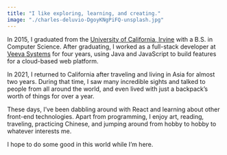 ```yaml
---
title: "I like exploring, learning, and creating."
image: "./charles-deluvio-DgoyKNgPiFQ-unsplash.jpg"
---
```


In 2015, I graduated from the [University of California, Irvine](https://en.wikipedia.org/wiki/University_of_California,_Irvine) with a B.S. in Computer Science. After graduating, I worked as a full-stack developer at [Veeva Systems](https://www.veeva.com/) for four years, using Java and JavaScript to build features for a cloud-based web platform.

In 2021, I returned to California after traveling and living in Asia for almost two years. During that time, I saw many incredible sights and talked to people from all around the world, and even lived with just a backpack’s worth of things for over a year.

These days, I’ve been dabbling around with React and learning about other front-end technologies. Apart from programming, I enjoy art, reading, traveling, practicing Chinese, and jumping around from hobby to hobby to whatever interests me.

I hope to do some good in this world while I’m here.
